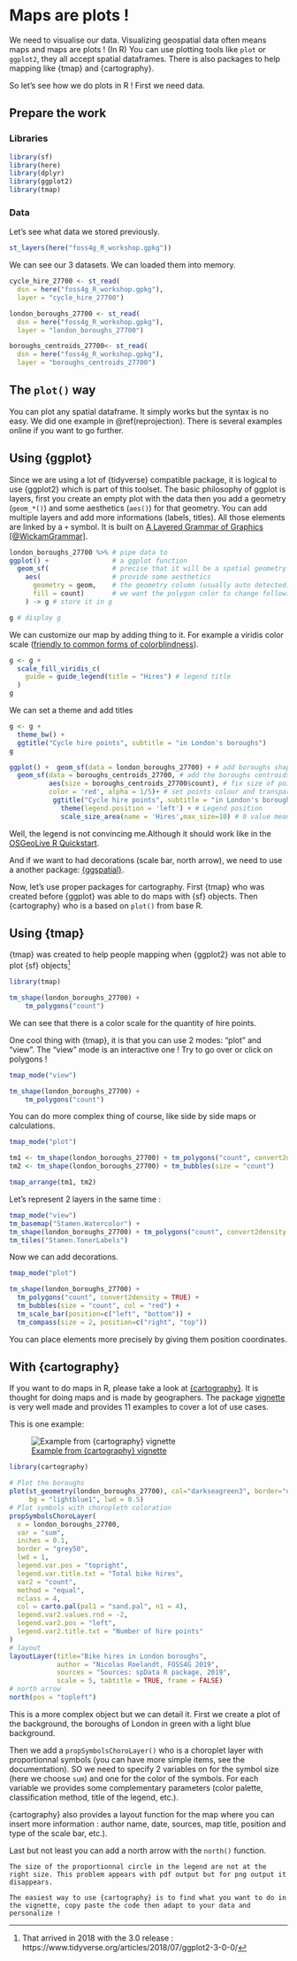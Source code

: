 # Maps are plots !
We need to visualise our data. Visualizing geospatial data often means maps and maps are plots ! (In R)
You can use plotting tools like `plot` or `ggplot2`, they all accept spatial dataframes. There is also packages to help mapping like {tmap} and {cartography}.

So let's see how we do plots in R ! First we need data.

## Prepare the work
### Libraries

```r
library(sf)
library(here)
library(dplyr)
library(ggplot2)
library(tmap)
```

### Data

Let's see what data we stored previously.

```r
st_layers(here("foss4g_R_workshop.gpkg"))
```

We can see our 3 datasets. We can loaded them into memory.

```r
cycle_hire_27700 <- st_read(
  dsn = here("foss4g_R_workshop.gpkg"), 
  layer = "cycle_hire_27700")

london_boroughs_27700 <- st_read(
  dsn = here("foss4g_R_workshop.gpkg"), 
  layer = "london_boroughs_27700")

boroughs_centroids_27700<- st_read(
  dsn = here("foss4g_R_workshop.gpkg"), 
  layer = "boroughs_centroids_27700")
```



## The `plot()` way

You can plot any spatial dataframe. It simply works but the syntax is no easy. We did one example in \@ref(reprojection). There is several examples online if you want to go further.

## Using {ggplot}

Since we are using a lot of {tidyverse} compatible package, it is logical to use {ggplot2} which is part of this toolset. The basic philosophy of ggplot is layers, first you create an empty plot with the data then you add a geometry (`geom_*()`) and some aesthetics (`aes()`) for that geometry. You can add multiple layers and add more informations (labels, titles). All those elements are linked by a `+` symbol. It is built on [A Layered Grammar of Graphics [@WickamGrammar]](https://www.tandfonline.com/doi/abs/10.1198/jcgs.2009.07098).

```r
london_boroughs_27700 %>% # pipe data to
ggplot() +                # a ggplot function
  geom_sf(                # precise that it will be a spatial geometry
    aes(                  # provide some aesthetics
      geometry = geom,    # the geometry column (usually auto detected)
      fill = count)       # we want the polygon color to change following the count
    ) -> g # store it in g

g # display g
```

We can customize our map by adding thing to it. For example a viridis color scale ([friendly to common forms of colorblindness](https://bids.github.io/colormap/)).

```r
g <- g +
  scale_fill_viridis_c(
    guide = guide_legend(title = "Hires") # legend title
  )
g
```

We can set a theme and add titles

```r
g <- g + 
  theme_bw() + 
  ggtitle("Cycle hire points", subtitle = "in London's boroughs")
g
```


```r
ggplot() +  geom_sf(data = london_boroughs_27700) + # add boroughs shape to the map  
  geom_sf(data = boroughs_centroids_27700, # add the boroughs centroids>
          aes(size = boroughs_centroids_27700$count), # fix size of points (by area)
          color = 'red', alpha = 1/5)+ # set points colour and transparency
           ggtitle("Cycle hire points", subtitle = "in London's boroughs") + # set the map title
             theme(legend.position = 'left') + # Legend position
             scale_size_area(name = 'Hires',max_size=10) # 0 value means 0 area + legend title
```

Well, the legend is not convincing me.Although it should work like in the [OSGeoLive R Quickstart](http://live.osgeo.org/en/quickstart/R_quickstart.html).

And if we want to had decorations (scale bar, north arrow), we need to use a another package: [{ggspatial}](https://cran.r-project.org/web/packages/ggspatial/vignettes/ggspatial.html).

Now, let's use proper packages for cartography. First {tmap} who was created before {ggplot} was able to do maps with {sf} objects. Then {cartography} who is a based on `plot()` from base R.

## Using {tmap}

{tmap} was created to help people mapping when {ggplot2} was not able to plot {sf} objects^[That arrived in 2018 with the 3.0 release : https://www.tidyverse.org/articles/2018/07/ggplot2-3-0-0/]

```r
library(tmap)

tm_shape(london_boroughs_27700) + 
    tm_polygons("count")
```

We can see that there is a color scale for the quantity of hire points.

One cool thing with {tmap}, it is that you can use 2 modes: "plot" and "view". The "view" mode is an interactive one ! Try to go over or click on polygons !


```r
tmap_mode("view")

tm_shape(london_boroughs_27700) + 
    tm_polygons("count")
```


You can do more complex thing of course, like side by side maps or calculations.

```r
tmap_mode("plot")

tm1 <- tm_shape(london_boroughs_27700) + tm_polygons("count", convert2density = TRUE)
tm2 <- tm_shape(london_boroughs_27700) + tm_bubbles(size = "count")

tmap_arrange(tm1, tm2)
```

Let's represent 2 layers in the same time :

```r
tmap_mode("view")
tm_basemap("Stamen.Watercolor") +
tm_shape(london_boroughs_27700) + tm_polygons("count", convert2density = TRUE) + tm_bubbles(size = "count", col = "red") +
tm_tiles("Stamen.TonerLabels")
```

Now we can add decorations.

```r
tmap_mode("plot")

tm_shape(london_boroughs_27700) + 
  tm_polygons("count", convert2density = TRUE) +
  tm_bubbles(size = "count", col = "red") +
  tm_scale_bar(position=c("left", "bottom")) +
  tm_compass(size = 2, position=c("right", "top"))
```

You can place elements more precisely by giving them position coordinates.

## With {cartography}

If you want to do maps in R, please take a look at [{cartography}](http://riatelab.github.io/cartography/docs/). It is thought for doing maps and is made by geographers. The package [vignette](https://cran.r-project.org/package=cartography/vignettes/cartography.html) is very well made and provides 11 examples to cover a lot of use cases.

This is one example:

![[Example from {cartography} vignette](https://cran.r-project.org/web/packages/cartography/vignettes/cartography.html)](images/cartography_example.png)

```r
library(cartography)

# Plot the boroughs
plot(st_geometry(london_boroughs_27700), col="darkseagreen3", border="darkseagreen4",  
     bg = "lightblue1", lwd = 0.5)
# Plot symbols with choropleth coloration
propSymbolsChoroLayer(
  x = london_boroughs_27700, 
  var = "sum", 
  inches = 0.1,
  border = "grey50",
  lwd = 1,
  legend.var.pos = "topright", 
  legend.var.title.txt = "Total bike hires",
  var2 = "count",
  method = "equal", 
  nclass = 4, 
  col = carto.pal(pal1 = "sand.pal", n1 = 4),
  legend.var2.values.rnd = -2,
  legend.var2.pos = "left", 
  legend.var2.title.txt = "Number of hire points"
) 
# layout
layoutLayer(title="Bike hires in London boroughs", 
            author = "Nicolas Roelandt, FOSS4G 2019", 
            sources = "Sources: spData R package, 2019", 
            scale = 5, tabtitle = TRUE, frame = FALSE)
# north arrow
north(pos = "topleft")
```


This is a more complex object but we can detail it.
First we create a plot of the background, the boroughs of London in green with a light blue background.

Then we add a `propSymbolsChoroLayer()` who is a choroplet layer with proportionnal symbols (you can have more simple items, see the documentation). SO we need to specify 2 variables on for the symbol size (here we choose `sum`) and one for the color of the symbols. For each variable we provides some complementary parameters (color palette, classification method, title of the legend, etc.).

{cartography} also provides a layout function for the map where you can insert more information : author name, date, sources, map title, position and type of the scale bar, etc.).

Last but not least you can add a north arrow with the `north()` function.

```block2
The size of the proportionnal circle in the legend are not at the right size. This problem appears with pdf output but for png output it disappears.
```


```block2
The easiest way to use {cartography} is to find what you want to do in the vignette, copy paste the code then adapt to your data and personalize !
```

